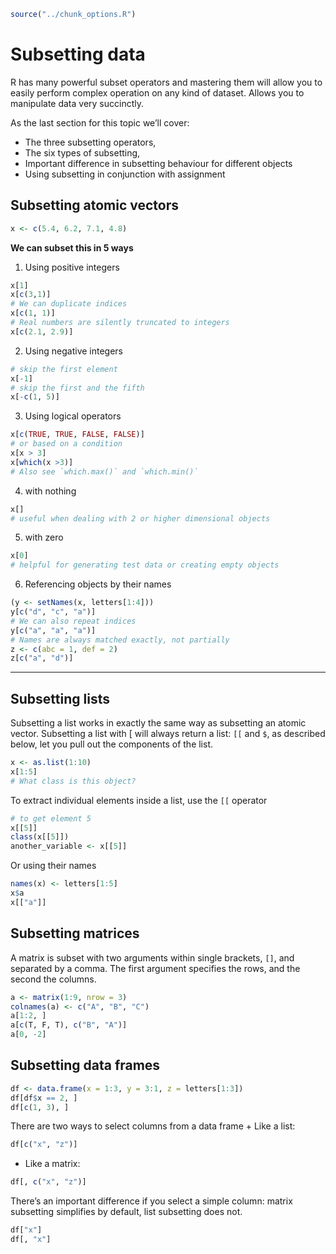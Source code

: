 ```{r, include = FALSE}
source("../chunk_options.R")
```

# Subsetting data

R has many powerful subset operators and mastering them will allow you to easily perform complex operation on any kind of dataset. Allows you to manipulate data very succinctly.

As the last section for this topic we'll cover:

* The three subsetting operators,
* The six types of subsetting,
* Important difference in subsetting behaviour for different objects 
* Using subsetting in conjunction with assignment


## Subsetting atomic vectors

```{r, eval = TRUE}
x <- c(5.4, 6.2, 7.1, 4.8)
```

**We can subset this in 5 ways**

1. Using positive integers

```{r, eval = TRUE}
x[1]
x[c(3,1)]
# We can duplicate indices
x[c(1, 1)]
# Real numbers are silently truncated to integers
x[c(2.1, 2.9)]
```

2. Using negative integers

```{r, eval = TRUE}
# skip the first element
x[-1]
# skip the first and the fifth
x[-c(1, 5)]
```

3. Using logical operators

```{r, eval = TRUE}
x[c(TRUE, TRUE, FALSE, FALSE)]
# or based on a condition
x[x > 3]
x[which(x >3)]
# Also see `which.max()` and `which.min()`
```

4. with nothing

```{r, eval = TRUE}
x[]
# useful when dealing with 2 or higher dimensional objects
```

5. with zero

```{r, eval = TRUE}
x[0]
# helpful for generating test data or creating empty objects
```


6. Referencing objects by their names

```{r, eval = TRUE}
(y <- setNames(x, letters[1:4]))
y[c("d", "c", "a")]
# We can also repeat indices
y[c("a", "a", "a")]
# Names are always matched exactly, not partially
z <- c(abc = 1, def = 2)
z[c("a", "d")]
```

---

## Subsetting lists

Subsetting a list works in exactly the same way as subsetting an atomic vector. Subsetting a list with [ will always return a list: `[[` and `$`, as described below, let you pull out the components of the list.

```{r, eval = TRUE}
x <- as.list(1:10)
x[1:5]
# What class is this object?
```

To extract individual elements inside a list, use the `[[` operator

```{r, eval = TRUE}
# to get element 5
x[[5]]
class(x[[5]])
another_variable <- x[[5]]
```

Or using their names

```{r, eval = TRUE}
names(x) <- letters[1:5]
x$a
x[["a"]]
```

## Subsetting matrices

A matrix is subset with two arguments within single brackets, `[]`, and separated by a comma. The first argument specifies the rows, and the second the columns.

```{r, eval = TRUE}
a <- matrix(1:9, nrow = 3)
colnames(a) <- c("A", "B", "C")
a[1:2, ]
a[c(T, F, T), c("B", "A")]
a[0, -2]
```

## Subsetting data frames

```{r, eval = TRUE}
df <- data.frame(x = 1:3, y = 3:1, z = letters[1:3])
df[df$x == 2, ]
df[c(1, 3), ]
```

There are two ways to select columns from a data frame
+ Like a list:

```{r}
df[c("x", "z")]
```

+ Like a matrix:

```{r}
df[, c("x", "z")]
```

There's an important difference if you select a simple column: matrix subsetting simplifies by default, list subsetting does not.

```{r}
df["x"]
df[, "x"]
```




